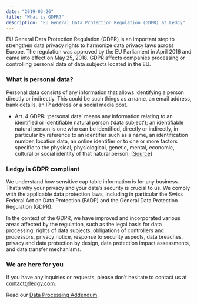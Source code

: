 ```yaml
---
date: "2019-03-26"
title: "What is GDPR?"
description: "EU General Data Protection Regulation (GDPR) at Ledgy"
---
```


EU General Data Protection Regulation (GDPR) is an important step to strengthen data privacy rights to harmonize data privacy laws across Europe. The regulation was approved by the EU Parliament in April 2016 and came into effect on May 25, 2018. GDPR affects companies processing or controlling personal data of data subjects located in the EU.

### What is personal data?

Personal data consists of any information that allows identifying a person directly or indirectly. This could be such things as a name, an email address, bank details, an IP address or a social media post.
* Art. 4 GDPR: ‘personal data’ means any information relating to an identified or identifiable natural person (‘data subject’); an identifiable natural person is one who can be identified, directly or indirectly, in particular by reference to an identifier such as a name, an identification number, location data, an online identifier or to one or more factors specific to the physical, physiological, genetic, mental, economic, cultural or social identity of that natural person. [[Source](https://gdpr-info.eu/art-4-gdpr/)]

### Ledgy is GDPR compliant

We understand how sensitive cap table information is for any business. That’s why your privacy and your data’s security is crucial to us. We comply with the applicable data protection laws, including in particular the Swiss Federal Act on Data Protection (FADP) and the General Data Protection Regulation (GDPR).

In the context of the GDPR, we have improved and incorporated various areas affected by the regulation, such as the legal basis for data processing, rights of data subjects, obligations of controllers and processors, privacy notice, response to security aspects, data breaches, privacy and data protection by design, data protection impact assessments, and data transfer mechanisms.

### We are here for you

If you have any inquiries or requests, please don’t hesitate to contact us at [contact@ledgy.com](mailto:contact@ledgy.com).

Read our [Data Processing Addendum](/legal/dpa/).
